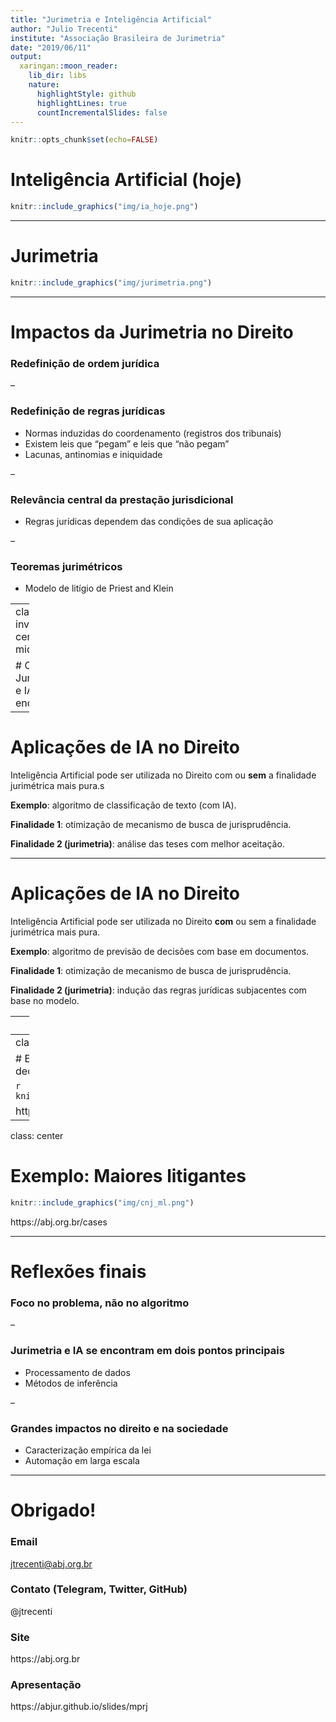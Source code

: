 ```yaml
---
title: "Jurimetria e Inteligência Artificial"
author: "Julio Trecenti"
institute: "Associação Brasileira de Jurimetria"
date: "2019/06/11"
output:
  xaringan::moon_reader:
    lib_dir: libs
    nature:
      highlightStyle: github
      highlightLines: true
      countIncrementalSlides: false
---
```


```r
knitr::opts_chunk$set(echo=FALSE)
```


# Inteligência Artificial (hoje)

```r
knitr::include_graphics("img/ia_hoje.png")
```

---

# Jurimetria

```r
knitr::include_graphics("img/jurimetria.png")
```

---

# Impactos da Jurimetria no Direito

### Redefinição de ordem jurídica 

--

### Redefinição de regras jurídicas 

- Normas induzidas do coordenamento (registros dos tribunais) 
- Existem leis que "pegam" e leis que "não pegam"
- Lacunas, antinomias e iniquidade 

--

### Relevância central da prestação jurisdicional 

- Regras jurídicas dependem das condições de sua aplicação 

--

### Teoremas jurimétricos 

- Modelo de litígio de Priest and Klein

---
class: inverse, center, middle

# Onde Jurimetria e IA se encontram?

---

# Aplicações de IA no Direito

Inteligência Artificial pode ser utilizada no Direito com ou **sem** a finalidade jurimétrica mais pura.s

**Exemplo**: algoritmo de classificação de texto (com IA).

**Finalidade 1**: otimização de mecanismo de busca de jurisprudência.

**Finalidade 2 (jurimetria)**: análise das teses com melhor aceitação.

---

# Aplicações de IA no Direito

Inteligência Artificial pode ser utilizada no Direito **com** ou sem a finalidade jurimétrica mais pura. 

**Exemplo**: algoritmo de previsão de decisões com base em documentos.

**Finalidade 1**: otimização de mecanismo de busca de jurisprudência.

**Finalidade 2 (jurimetria)**: indução das regras jurídicas subjacentes com base no modelo.

---
class: center

# Exemplo: Pessoas desaparecidas

```r
knitr::include_graphics("img/desap.png")
```

http://bit.ly/abj-desap

---
class: center

# Exemplo: Condicionantes para decisões

```r
knitr::include_graphics("img/fgv.png")
```

https://abjur.github.com/slides/fgv

---
class: center

# Exemplo: Maiores litigantes

```r
knitr::include_graphics("img/cnj_ml.png")
```

https://abj.org.br/cases

---

# Reflexões finais

### Foco no problema, não no algoritmo

--

### Jurimetria e IA se encontram em dois pontos principais

- Processamento de dados 
- Métodos de inferência 

--

### Grandes impactos no direito e na sociedade

- Caracterização empírica da lei 
- Automação em larga escala

---

# Obrigado!

### Email

[jtrecenti@abj.org.br](mailto:jtrecenti@abj.org.br)

### Contato (Telegram, Twitter, GitHub)

@jtrecenti

### Site

https://abj.org.br

### Apresentação 

https://abjur.github.io/slides/mprj





